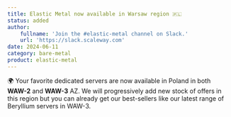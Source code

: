 ```yaml
---
title: Elastic Metal now available in Warsaw region 🇵🇱
status: added
author:
    fullname: 'Join the #elastic-metal channel on Slack.'
    url: 'https://slack.scaleway.com'
date: 2024-06-11
category: bare-metal
product: elastic-metal
---
```


🌍 Your favorite dedicated servers are now available in Poland in both **WAW-2** and **WAW-3** AZ. We will progressively add new stock of offers in this region but you can already get our best-sellers like our latest range of Beryllium servers in WAW-3.

